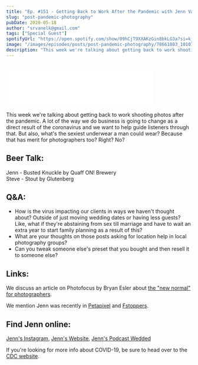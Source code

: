 ```yaml
---
title: "Ep. #151 - Getting Back to Work After the Pandemic with Jenn Van Elk"
slug: "post-pandemic-photography"
pubDate: 2020-05-18
author: "srvanelk@gmail.com"
tags: ["Special Guest"]
spotifyUrl: "https://open.spotify.com/show/09hCjT9XXAKzGin8bkLG3a?si=kjRZvQ1JTb6Ov3HVzSSlWA"
image: "/images/episodes/posts/post-pandemic-photography/78661803_10107401220267258_3241380194446999552_o.webp"
description: "This week we're talking about getting back to work shooting photos after the pandemic. A lot of the way we do business is going to change as a direct result of the coronavirus and we want to help guide listeners through that. But also, what's the sexiest underwear a man could wear? Because that has merit for photographers too? Right? No?"
---
```


<figure>
  <img src="/images/episodes/posts/post-pandemic-photography/78661803_10107401220267258_3241380194446999552_o.webp" alt="" />
</figure>
<iframe class="embedly-embed" src="//cdn.embedly.com/widgets/media.html?src=https%3A%2F%2Fanchor.fm%2Fweddingphotohangover%2Fembed%2Fepisodes%2FEp--151---Getting-Back-to-Work-After-the-Pandemic-with-Jenn-Van-Elk-ee8agd&display_name=Anchor+FM+Inc.&url=https%3A%2F%2Fanchor.fm%2Fweddingphotohangover%2Fepisodes%2FEp--151---Getting-Back-to-Work-After-the-Pandemic-with-Jenn-Van-Elk-ee8agd&image=https%3A%2F%2Fd3t3ozftmdmh3i.cloudfront.net%2Fproduction%2Fpodcast_uploaded_episode400%2F805714%2F805714-1589842515515-f18cb828b83f1.jpg&key=61d05c9d54e8455ea7a9677c366be814&type=text%2Fhtml&schema=anchor&wmode=opaque" width="400" height="102" scrolling="no" title="Anchor FM Inc. embed" frameborder="0" allow="autoplay; fullscreen" allowfullscreen="true"></iframe>

This week we're talking about getting back to work shooting photos after the pandemic. A lot of the way we do business is going to change as a direct result of the coronavirus and we want to help guide listeners through that. But also, what's the sexiest underwear a man could wear? Because that has merit for photographers too? Right? No?

## Beer Talk:  
Jenn - Busted Knuckle by Quaff ON! Brewery  
Steve - Stout by Glutenberg

## Q&A:
- How is the virus impacting our clients in ways we haven't thought about? Outside of just moving wedding dates or having less guests? Like, what if they're abstaining from sex till marriage and have to wait an extra year to start family planning as a result of this?
- What are your thoughts on those posts asking for location help in local photography groups?
- Can you tweak someone else's preset that you bought and then resell it to someone else?

## Links:

We discuss an article on Photofocus by Bryan Esler about [the "new normal" for photographers](https://photofocus.com/business/what-photographers-need-to-be-ready-for-with-the-new-normal/).

We mention Jenn was recently in [Petapixel](https://petapixel.com/2020/04/24/capturing-newborn-portraits-with-a-smartphone-tips-for-new-parents/) and [Fstoppers](https://fstoppers.com/business/contract-cancellations-during-covid-19-how-are-you-handling-them-482181).

## Find Jenn online:  
[Jenn's Instagram](https://www.instagram.com/jennvanelk/), [Jenn's Website](http://jennifervanelk.com/), [Jenn's Podcast Wedded](http://www.weddedpod.com/)

If you're looking for more info about COVID-19, be sure to head over to the [CDC website](https://www.cdc.gov/coronavirus/2019-ncov/index.html).
